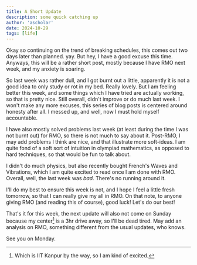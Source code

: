 ```yaml
---
title: A Short Update
description: some quick catching up
author: 'ascholar'
date: 2024-10-29
tags: [life]    
---
```

Okay so continuing on the trend of breaking schedules, this comes out two days later than planned. yay.
But hey, I have a good excuse this time. Anyways, this will be a rather short post, mostly because 
I have RMO next week, and my anxiety is soaring.

So last week was rather dull, and I got burnt out a little, apparently it is not a good idea to 
only study or rot in my bed. Really lovely. But I am feeling better this week, and some things 
which I have tried are actually working, so that is pretty nice. Still overall,
didn't improve or do much last week. I won't make any more excuses, this series of blog posts 
is centered around honesty after all. I messed up, and well, now I must hold myself 
accountable.

I have also mostly solved problems last week (at least during the time I was not burnt out) for RMO,
so there is not much to say about it. Post-RMO, I may add problems I think are nice, and that illustrate
more soft-ideas. I am quite fond of a soft sort of intuition in olympiad mathematics, as opposed to 
hard techniques, so that would be fun to talk about.

I didn't do much physics, but also recently bought French's Waves and Vibrations, which I am quite excited to 
read once I am done with RMO. Overall, well, the last week was _bad_. There's no running around it.

I'll do my best to ensure this week is not, and I hope I feel a little fresh tomorrow, so that I can really 
give my all in RMO. On that note, to anyone giving RMO (and reading this of course), good luck! Let's do 
our best!

That's it for this week, the next update will also not come on Sunday because my center[^1] is 
a 3hr drive away, so I'll be dead tired. May add an analysis on RMO, something different from the 
usual updates, who knows.

See you on Monday.

[^1]: Which is IIT Kanpur by the way, so I am kind of excited.
